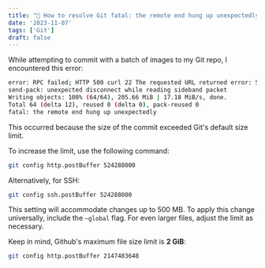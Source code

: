 ```yaml
---
title: "🎲 How to resolve Git fatal: the remote end hung up unexpectedly"
date: '2023-11-07'
tags: ['Git']
draft: false
---
```


While attempting to commit with a batch of images to my Git repo, I encountered this error:

```bash
error: RPC failed; HTTP 500 curl 22 The requested URL returned error: 500
send-pack: unexpected disconnect while reading sideband packet
Writing objects: 100% (64/64), 205.66 MiB | 17.18 MiB/s, done.
Total 64 (delta 12), reused 0 (delta 0), pack-reused 0
fatal: the remote end hung up unexpectedly
```

This occurred because the size of the commit exceeded Git's default size limit.

To increase the limit, use the following command:

```bash
git config http.postBuffer 524288000
```

Alternatively, for SSH:

```bash
git config ssh.postBuffer 524288000
```

This setting will accommodate changes up to 500 MB. To apply this change universally, include the `—global` flag. For even larger files, adjust the limit as necessary.

Keep in mind, Github's maximum file size limit is **2 GiB**:

```bash
git config http.postBuffer 2147483648
```
